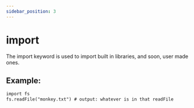 ```yaml
---
sidebar_position: 3
---
```


# import

The import keyword is used to import built in libraries, and soon, user made ones.

## Example:

```txt title="example.ob"
import fs
fs.readFile("monkey.txt") # output: whatever is in that readFile
```